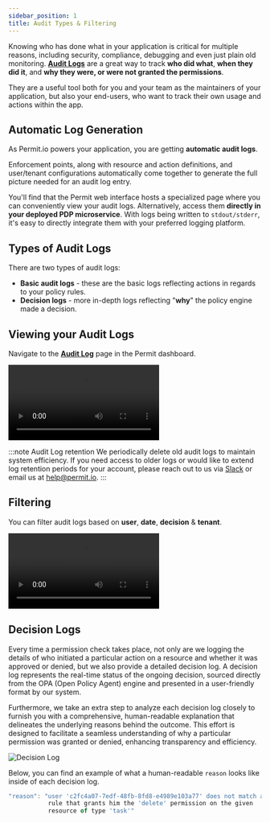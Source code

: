 ```yaml
---
sidebar_position: 1
title: Audit Types & Filtering
---
```



Knowing who has done what in your application is critical for multiple reasons, including security, compliance,
debugging and even just plain old monitoring. **[Audit Logs](https://app.permit.io/audit-log)** are a great way
to track **who did what**, **when they did it**, and **why they were, or were not granted the permissions**.

They are a useful tool both for you and your team as the maintainers of your application, but also your end-users,
who want to track their own usage and actions within the app.

## Automatic Log Generation

As Permit.io powers your application, you are getting **automatic audit logs**.

Enforcement points, along with resource and action definitions, and user/tenant configurations automatically come together
to generate the full picture needed for an audit log entry.

You'll find that the Permit web interface hosts a specialized page where you can conveniently view your audit logs. Alternatively, access them
**directly in your deployed PDP microservice**. With logs being written to `stdout/stderr`, it's easy to directly integrate them with your
preferred logging platform.

## Types of Audit Logs

There are two types of audit logs:

- **Basic audit logs** - these are the basic logs reflecting actions in regards to your policy rules.
- **Decision logs** - more in-depth logs reflecting "**why**" the policy engine made a decision.

## Viewing your Audit Logs

Navigate to the **[Audit Log](https://app.permit.io/audit-log)** page in the Permit dashboard.

<video controls>
  <source src={viewingAuditLogs} />
</video>

:::note Audit Log retention
We periodically delete old audit logs to maintain system efficiency. If you need access to older logs or would like to extend log retention periods for your account, please reach out to us via [Slack](https://io.permit.io/slack-welcome-opal) or email us at [help@permit.io](mailto:help@permit.io).
:::

## Filtering

You can filter audit logs based on **user**, **date**, **decision** & **tenant**.

<video controls>
  <source src={filteringAuditLogs} />
</video>

## Decision Logs

Every time a permission check takes place, not only are we logging the details of who initiated a particular action on a resource and whether
it was approved or denied, but we also provide a detailed decision log. A decision log represents the real-time status of the ongoing decision,
sourced directly from the OPA (Open Policy Agent) engine and presented in a user-friendly format by our system.

Furthermore, we take an extra step to analyze each decision log closely to furnish you with a comprehensive, human-readable explanation that
delineates the underlying reasons behind the outcome. This effort is designed to facilitate a seamless understanding of why a particular
permission was granted or denied, enhancing transparency and efficiency.

![Decision Log](/ui-videos/how-to/audit-logs/decision-log.png)

Below, you can find an example of what a human-readable `reason` looks like inside of each decision log.

```javascript
"reason": "user 'c2fc4a07-7edf-48fb-8fd8-e4989e103a77' does not match any
           rule that grants him the 'delete' permission on the given
		   resource of type 'task'"
```
